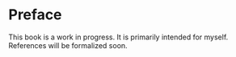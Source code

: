 # Preface {.unnumbered}

This book is a work in progress. It is primarily intended for myself. References will be formalized soon.
